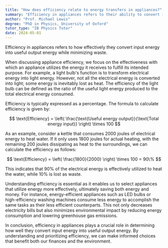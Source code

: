 ```yaml
---
title: "How does efficiency relate to energy transfers in appliances?"
summary: "Efficiency in appliances refers to their ability to convert input energy into useful output energy while minimizing waste. This measure is crucial for energy conservation and cost-effectiveness."
author: "Prof. Michael Lewis"
degree: "PhD in Physics, University of Oxford"
tutor_type: "IB Physics Tutor"
date: 2024-05-01
---
```


Efficiency in appliances refers to how effectively they convert input energy into useful output energy while minimizing waste.

When discussing appliance efficiency, we focus on the effectiveness with which an appliance utilizes the energy it receives to fulfill its intended purpose. For example, a light bulb's function is to transform electrical energy into light energy. However, not all the electrical energy is converted into light; some energy is inevitably lost as heat. The efficiency of the light bulb can be defined as the ratio of the useful light energy produced to the total electrical energy consumed.

Efficiency is typically expressed as a percentage. The formula to calculate efficiency is given by:

$$ 
\text{Efficiency} = \left( \frac{\text{Useful energy output}}{\text{Total energy input}} \right) \times 100 
$$

As an example, consider a kettle that consumes $2000$ joules of electrical energy to heat water. If it only uses $1800$ joules for actual heating, with the remaining $200$ joules dissipating as heat to the surroundings, we can calculate the efficiency as follows:

$$ 
\text{Efficiency} = \left( \frac{1800}{2000} \right) \times 100 = 90\% 
$$

This indicates that $90\%$ of the electrical energy is effectively utilized to heat the water, while $10\%$ is lost as waste.

Understanding efficiency is essential as it enables us to select appliances that utilize energy more effectively, ultimately saving both energy and money. For instance, energy-efficient appliances such as LED bulbs or high-efficiency washing machines consume less energy to accomplish the same tasks as their less efficient counterparts. This not only decreases electricity bills but also minimizes environmental impact by reducing energy consumption and lowering greenhouse gas emissions.

In conclusion, efficiency in appliances plays a crucial role in determining how well they convert input energy into useful output energy. By understanding and prioritizing efficiency, we can make informed choices that benefit both our finances and the environment.
    